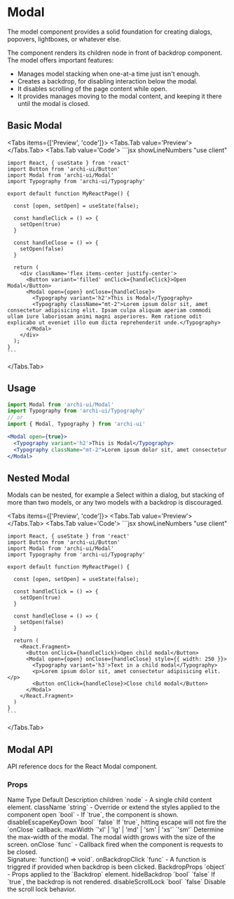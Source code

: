 
# Modal

The model component provides a solid foundation for creating dialogs, popovers, lightboxes, or whatever else.

The component renders its children node in front of backdrop component. The model offers important features:

- Manages model stacking when one-at-a time just isn't enough.
- Creates a backdrop, for disabling interaction below the modal.
- It disables scrolling of the page content while open.
- It provides manages moving to the modal content, and keeping it there until the modal is closed.

## Basic Modal
<Tabs items={['Preview', 'code']}>
  <Tabs.Tab value='Preview'>
    <BasicModal />
  </Tabs.Tab>
  <Tabs.Tab value='Code'>
    ```jsx showLineNumbers
    "use client"

    import React, { useState } from 'react'
    import Button from 'archi-ui/Button'
    import Modal from 'archi-ui/Modal'
    import Typography from 'archi-ui/Typography'

    export default function MyReactPage() {

      const [open, setOpen] = useState(false);

      const handleClick = () => {
        setOpen(true)
      }

      const handleClose = () => {
        setOpen(false)
      }

      return (
        <div className='flex items-center justify-center'>
          <Button variant='filled' onClick={handleClick}>Open Modal</Button>
          <Modal open={open} onClose={handleClose}>
            <Typography variant='h2'>This is Modal</Typography>
            <Typography className="mt-2">Lorem ipsum dolor sit, amet consectetur adipisicing elit. Ipsam culpa aliquam aperiam commodi ullam iure laboriosam animi magni asperiores. Rem ratione odit explicabo ut eveniet illo eum dicta reprehenderit unde.</Typography>
          </Modal>
        </div>
      );
    }
    ```
  </Tabs.Tab>
</Tabs>

## Usage
```jsx
import Modal from 'archi-ui/Modal'
import Typography from 'archi-ui/Typography'
// or
import { Modal, Typography } from 'archi-ui'
```
```jsx
<Modal open={true}>
  <Typography variant='h2'>This is Modal</Typography>
  <Typography className="mt-2">Lorem ipsum dolor sit, amet consectetur adipisicing elit. Ipsam culpa aliquam aperiam commodi ullam iure laboriosam animi magni asperiores. Rem ratione odit explicabo ut eveniet illo eum dicta reprehenderit unde.</Typography>
</Modal>
```

## Nested Modal
Modals can be nested, for example a Select within a dialog, but stacking of more than two models, or any two models with a backdrop is discouraged.

<Tabs items={['Preview', 'code']}>
  <Tabs.Tab value='Preview'>
    <NestedModal />
  </Tabs.Tab>
  <Tabs.Tab value='Code'>
    ```jsx showLineNumbers
    "use client"

    import React, { useState } from 'react'
    import Button from 'archi-ui/Button'
    import Modal from 'archi-ui/Modal'
    import Typography from 'archi-ui/Typography'

    export default function MyReactPage() {

      const [open, setOpen] = useState(false);

      const handleClick = () => {
        setOpen(true)
      }

      const handleClose = () => {
        setOpen(false)
      }

      return (
        <React.Fragment>
          <Button onClick={handleClick}>Open child modal</Button>
          <Modal open={open} onClose={handleClose} style={{ width: 250 }}>
            <Typography variant='h3'>Text in a child modal</Typography>
            <p>Lorem ipsum dolor sit, amet consectetur adipisicing elit.</p>
            <Button onClick={handleClose}>Close child modal</Button>
          </Modal>
        </React.Fragment>
      )
    }
    ```
  </Tabs.Tab>
</Tabs>

## Modal API
API reference docs for the React Modal component.

### Props
<Table>
  <thead>
    <Table.Tr>
      <Table.Th>Name</Table.Th>
      <Table.Th>Type</Table.Th>
      <Table.Th>Default</Table.Th>
      <Table.Th>Description</Table.Th>
    </Table.Tr>
  </thead>
  <tbody>
    <Table.Tr>
      <Table.Td>children</Table.Td>
      <Table.Td>`node`</Table.Td>
      <Table.Td>-</Table.Td>
      <Table.Td>A single child content element.</Table.Td>
    </Table.Tr>
    <Table.Tr>
      <Table.Td>className</Table.Td>
      <Table.Td>`string`</Table.Td>
      <Table.Td>-</Table.Td>
      <Table.Td>Override or extend the styles applied to the component</Table.Td>
    </Table.Tr>
    <Table.Tr>
      <Table.Td>open</Table.Td>
      <Table.Td>`bool`</Table.Td>
      <Table.Td>-</Table.Td>
      <Table.Td>If `true`, the component is shown.</Table.Td>
    </Table.Tr>
    <Table.Tr>
      <Table.Td>disableEscapeKeyDown</Table.Td>
      <Table.Td>`bool`</Table.Td>
      <Table.Td>`false`</Table.Td>
      <Table.Td>If `true`, hitting escape will not fire the `onClose` callback.</Table.Td>
    </Table.Tr>
    <Table.Tr>
      <Table.Td>maxWidth</Table.Td>
      <Table.Td>`'xl' | 'lg' | 'md' | 'sm' | 'xs'`</Table.Td>
      <Table.Td>`'sm'`</Table.Td>
      <Table.Td>Determine the max-width of the modal. The modal width grows with the size of the screen.</Table.Td>
    </Table.Tr>
    <Table.Tr>
      <Table.Td>onClose</Table.Td>
      <Table.Td>`func`</Table.Td>
      <Table.Td>-</Table.Td>
      <Table.Td>Callback fired when the component is requests to be closed. <br /> Signature: `function() => void`.</Table.Td>
    </Table.Tr>
    <Table.Tr>
      <Table.Td>onBackdropClick</Table.Td>
      <Table.Td>`func`</Table.Td>
      <Table.Td>-</Table.Td>
      <Table.Td>A function is triggred if provided when backdrop is been clicked.</Table.Td>
    </Table.Tr>
    <Table.Tr>
      <Table.Td>BackdropProps</Table.Td>
      <Table.Td>`object`</Table.Td>
      <Table.Td>-</Table.Td>
      <Table.Td>Props applied to the `Backdrop` element.</Table.Td>
    </Table.Tr>
    <Table.Tr>
      <Table.Td>hideBackdrop</Table.Td>
      <Table.Td>`bool`</Table.Td>
      <Table.Td>`false`</Table.Td>
      <Table.Td>If `true`, the backdrop is not rendered.</Table.Td>
    </Table.Tr>
    <Table.Tr>
      <Table.Td>disableScrollLock</Table.Td>
      <Table.Td>`bool`</Table.Td>
      <Table.Td>`false`</Table.Td>
      <Table.Td>Disable the scroll lock behavior.</Table.Td>
    </Table.Tr>
  </tbody>
</Table>